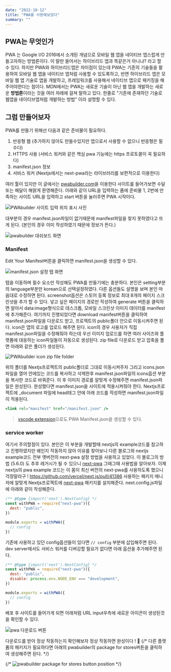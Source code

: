 ```yaml
---
date: "2022-10-12"
title: "PWA를 사용해보았다"
summary: ""
---
```


## PWA는 무엇인가

PWA 는 Google I/O 2016에서 소개된 개념으로 모바일 웹 앱을 네이티브 앱스럽게 만들고자하는 방법론이다. 이 말만 들어서는 하이브리드 앱과 똑같은거 아니냐? 라고 할 수 있다.
하지만 PWA와 하이브리드앱은 차이점이 있는데 PWA는 기존의 기술들을 활용하여 모바일 웹 앱을 네이티브 앱처럼 사용할 수 있도록하고, 반면 하이브리드 앱은 모바일 웹 앱 기술로 앱을 개발하고, 프레임워크를 사용해서 네이티브 앱으로 패키징을 해주어야한다는 점이다.
MDN에서는 PWA는 새로운 기술이 아닌 웹 앱을 개발하는 새로운 **방법론**이라는 것을 여러 차례에 걸쳐 말하고 있다.
한줄로 "기존에 존재하던 기술로 웹앱을 네이티브앱처럼 개발하는 방법" 이라 설명할 수 있다.

## 그럼 만들어보자

PWA를 만들기 위해선 다음과 같은 준비물이 필요하다.

1. 반응형 웹 (추가하지 않아도 만들수있지만 앱으로서 사용할 수 없으니 반응형은 필수다)
2. HTTPS 사용 (서비스 워커와 같은 핵심 pwa 기능에는 https 프로토콜이 꼭 필요하다)
3. manifest.json 정보
4. 서비스 워커 (Nextjs에서는 next-pwa라는 라이브러리를 보편적으로 이용한다)

여러 툴이 있지만 이 글에서는 [pwabuilder.com](https://www.pwabuilder.com/)을 이용한다
사이트를 들어가보면 수달 또는 해달이 해맑게 환영해준다. 아래와 같이 URL을 입력하는 폼에 준비물 1, 2번에 만족하는 사이트 URL을 입력하고 start 버튼을 눌러주면 PWA 시작이다.

![PWAbuilder 사이트 입력 위치 표시 사진](/static/images/first-meet-pwa/pwabuilder-mainsite.webp)

대부분의 경우 manifest.json파일이 없기때문에 manifest파일을 찾지 못하였다고 뜨게 된다. (본인의 경우 이미 작성하였기 때문에 정보가 뜬다.)

![pwabuilder 대쉬보드 화면](/static/images/first-meet-pwa/pwabuilder-dashboard.webp)

### Manifest

Edit Your Manifest버튼을 클릭하면 manifest.json을 생성할 수 있다.

![manifest.json 설정 탭 화면](/static/images/first-meet-pwa/pwabuilder-nav.webp)

탭을 이동하며 필수 요소만 작성해도 PWA를 만들기에는 충분하다. 본인은 setting부분의 language부분만 korean으로 선택설정하였다. 다른 옵션들도 설명을 보며 본인 마음대로 수정하면 된다.
screenshot옵션은 스토어 등록 정보로 최대 8개의 페이지 스크린샷을 추가 할 수 있다. 넣고 싶은 페이지의 경로만 작성하여 generate 버튼을 클릭하면 알아서 data:image형식으로 데스크톱, 모바일 스크린샷 이미지 데이터를 manifest에 추가해준다.
여기까지 진행되었다면 download manifest버튼을 클릭하여 manifest.json파일을 다운로드 받고, 프로젝트의 public폴더 안으로 이동시켜주면 된다.
icon은 앱의 로고를 업로드 해주면 된다. icon의 경우 사용자가 직접 manifest.json파일을 수정해줘야 하는데 우선 이미지 업로드를 하면 여러 사이즈와 플랫폼에 대응하는 icon파일들이 자동으로 생성된다. zip file로 다운로드 받고 압축을 풀면 아래와 같은 폴더가 생성된다.

![PWAbuilder icon zip file folder](/static/images/first-meet-pwa/pwabuilder-zipfile.webp)

위의 폴더를 Nextjs프로젝트의 public폴더로 그대로 이동시켜주자 그리고 icons.json파일을 열어 안에있는 코드를 복사하고 삭제한후 manifest.json파일의 icons옵션 부분을 복사한 코드로 바꿔준다. 이 후 이미지 경로를 알맞게 수정해주면 manifest.json파일은 완성된다.
완성했다면 manifest.json을 사이트에 적용시켜줘야 한다. Nextjs프로젝트에 \_document 파일에 head태그 안에 아래 코드를 작성하면 manifest.json파일이 적용된다.

```jsx
<link rel="manifest" href="/manifest.json" />
```

> [vscode extension](https://marketplace.visualstudio.com/items?itemName=PWABuilder.pwa-studio)으로도 PWA Manifest.json을 생성할 수 있다.

### service worker

여기서 주의할점이 있다. 본인은 이 부분을 개발할때 nextjs의 example코드를 참고하고 진행하였지만 왜인지 작동하지 않아 이유를 찾아보니 다른 블로그와 nextjs example코드 전부 옛버전의 next-pwa 설정 방법을 사용하고 있었다. 이 블로그의 방법 (5.6.0) 도 추후 레거시가 될 수 있으니 [next-pwa](https://www.npmjs.com/package/next-pwa) 그때그때 사용법을 알아보자.
이제 nextjs의 pwa example 코드는 이 몸이 최신 버전의 next-pwa를 사용하도록 했으니 걱정말라구 !
https://github.com/vercel/next.js/pull/41386
사용하는 패키지 매니저에 알맞게 Nextjs프로젝트에 [next-pwa](https://www.npmjs.com/package/next-pwa) 패키지를 설치해준다.
next.config.js파일에 아래와 같이 작성해준다.

```js
/** @type {import('next').NextConfig} */
const withPWA = require("next-pwa")({
  dest: "public",
})

module.exports = withPWA({
  // config
})
```

기존에 사용하고 있던 config옵션들이 있다면 `// config` 부분에 삽입해주면 된다.
dev server에서도 서비스 워커를 디버깅할 필요가 없다면 아래 옵션을 추가해주면 된다.

```js
/** @type {import('next').NextConfig} */
const withPWA = require("next-pwa")({
  dest: "public",
  disable: process.env.NODE_ENV === "development",
})

module.exports = withPWA({
  // config
})
```

배포 후 사이트를 들어가게 되면 아래처럼 URL input우측에 새로운 아이콘이 생성된것을 확인할 수 있다.

![pwa 다운로드 버튼](/static/images/first-meet-pwa/pwa-install-btn.png)

다운로드를 받아 정상 작동하는지 확인해보자
정상 작동하면 완성이다 ! 🎉
{/* 다른 플랫폼의 패키지가 필요하다면 아래의 pwabuilder의 package for stores버튼을 클릭하여 생성해주면 된다. */}

{/* ![pwabuilder package for stores button position](https://cdn.discordapp.com/attachments/896396380862554154/1030364653525676082/2022-10-14_3.20.47.png) */}
